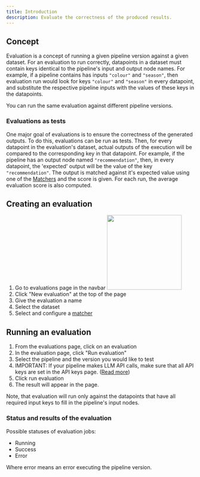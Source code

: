 ```yaml
---
title: Introduction
description: Evaluate the correctness of the produced results.
---
```


## Concept

Evaluation is a concept of running a given pipeline version against a given dataset. For an evaluation to run correctly, datapoints in a dataset must contain keys identical to the pipeline's input and output node names. For example, if a pipeline contains has inputs `"colour"`  and `"season"`, then evaluation run would look for keys `"colour"` and `"season"` in every datapoint, and substitute the respective pipeline inputs with the values of these keys in the datapoints.

You can run the same evaluation against different pipeline versions.

### Evaluations as tests

One major goal of evaluations is to ensure the correctness of the generated outputs. To do this, evaluations can be run as tests. Then, for every datapoint in the evaluation's dataset, actual outputs of the execution will be compared to the corresponding key in that datapoint. For example, if the pipeline has an output node named `"recommendation"`, then, in every datapoint, the 'expected' output will be the value of the key `"recommendation"`. The output is matched against it's expected value using one of the [Matchers](/evaluations/matchers) and the score is given. For each run, the average evaluation score is also computed.

## Creating an evaluation

1. Go to evaluations page in the navbar <img src="images/evaluations/navbar-evaluations.png" height="200"/>
1. Click "New evaluation" at the top of the page
1. Give the evaluation a name
1. Select the dataset
1. Select and configure a [matcher](/evaluations/matchers)

## Running an evaluation

1. From the evaluations page, click on an evaluation
1. In the evaluation page, click "Run evaluation"
1. Select the pipeline and the version you would like to test
1. IMPORTANT: If your pipeline makes LLM API calls, make sure that all API keys are set in the API keys page. ([Read more](/pipeline/model-api-keys))
1. Click run evaluation
1. The result will appear in the page.

Note, that evaluation will run only against the datapoints that have all required input keys to fill in the pipeline's input nodes.

### Status and results of the evaluation

Possible statuses of evaluation jobs:
- Running
- Success
- Error

Where error means an error executing the pipeline version.
